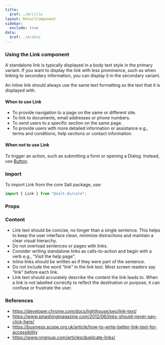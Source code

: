 ```yaml
---
title:
  $ref: ./#/title
layout: DetailComponent
sidebar:
  exclude: true
data:
  $ref: ./#/data
---
```


### Using the Link component

A standalone link is typically displayed in a body text style in the primary variant. If you want to display the link with less prominence, such as when linking to secondary information, you can display it in the secondary variant.

An inline link should always use the same text formatting as the text that it is displayed with.

#### When to use Link

- To provide navigation to a page on the same or different site.
- To link to documents, email addresses or phone numbers.
- To send users to a specific section on the same page.
- To provide users with more detailed information or assistance e.g., terms and conditions, help sections or contact information.

#### When not to use Link

To trigger an action, such as submitting a form or opening a Dialog. Instead, use [Button](../../button).

### Import

To import Link from the core Salt package, use:

```js
import { Link } from "@salt-ds/core";
```

### Props

<PropsTable packageName="core" componentName="Link" />

### Content

- Link text should be concise, no longer than a single sentence. This helps to keep the user interface clean, minimize distractions and maintain a clear visual hierarchy.
- Do not overload sentences or pages with links.
- Consider writing standalone links as calls-to-action and begin with a verb e.g., “Visit the help page”.
- Inline links should be written as if they were part of the sentence.
- Do not include the word “link” in the link text. Most screen readers say “link” before each link.
- Link text should accurately describe the content the link leads to. When a link is not labelled correctly to reflect the destination or purpose, it can confuse or frustrate the user.

### References

- https://developer.chrome.com/docs/lighthouse/seo/link-text/
- https://www.smashingmagazine.com/2012/06/links-should-never-say-click-here/
- https://business.scope.org.uk/article/how-to-write-better-link-text-for-accessibility
- https://www.nngroup.com/articles/duplicate-links/
